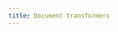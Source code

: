 ```yaml
---
title: Document transformers
---
```

<Columns cols={3}>
  <Card
    title="html-to-text"
    icon="link"
    href="/oss/integrations/document_transformers/html-to-text"
    arrow="true"
    cta="View guide"
  >
  </Card>
  <Card
    title="mozilla/readability"
    icon="link"
    href="/oss/integrations/document_transformers/mozilla_readability"
    arrow="true"
    cta="View guide"
  >
  </Card>
  <Card
    title="OpenAI functions metadata tagger"
    icon="link"
    href="/oss/integrations/document_transformers/openai_metadata_tagger"
    arrow="true"
    cta="View guide"
  >
  </Card>
</Columns>